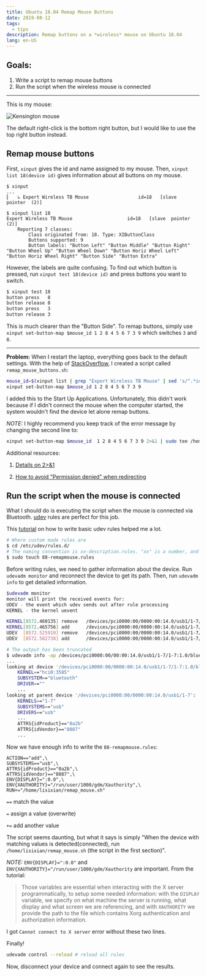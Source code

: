 ```yaml
---
title: Ubuntu 18.04 Remap Mouse Buttons
date: 2019-08-12
tags:
  - tips
description: Remap buttons on a *wireless* mouse on Ubuntu 18.04
lang: en-US
---
```


## Goals:

1. Write a script to remap mouse buttons
2. Run the script when the wireless mouse is connected

---

This is my mouse:

<Image
  alt="Kensington mouse"
  src="https://cdn.jsdelivr.net/gh/Deerhound579/image-hosting/img/mouse.jpg"
/>

The default right-click is the bottom right button, but I would like to use the top right button instead.

## Remap mouse buttons

First, `xinput` gives the id and name assigned to my mouse. Then, `xinput list 18(device id)` gives information about all buttons on my mouse.

```shell
$ xinput
...
⎜   ↳ Expert Wireless TB Mouse                	id=18	[slave  pointer  (2)]

$ xinput list 18
Expert Wireless TB Mouse                	id=18	[slave  pointer  (2)]
	Reporting 7 classes:
		Class originated from: 18. Type: XIButtonClass
		Buttons supported: 9
		Button labels: "Button Left" "Button Middle" "Button Right" "Button Wheel Up" "Button Wheel Down" "Button Horiz Wheel Left" "Button Horiz Wheel Right" "Button Side" "Button Extra"
```

However, the labels are quite confusing. To find out which button is pressed, run `xinput test 18(device id)` and press buttons you want to switch.

```bash
$ xinput test 18
button press   8
button release 8
button press   3
button release 3
```

This is much clearer than the "Button Side". To remap buttons, simply use `xinput set-button-map $mouse_id 1 2 8 4 5 6 7 3 9` which switches `3` and `8`.

---

**Problem:** When I restart the laptop, everything goes back to the default settings. With the help of [StackOverflow](https://askubuntu.com/questions/492744/how-do-i-automatically-remap-buttons-on-my-mouse-at-startup), I created a script called `remap_mouse_buttons.sh`:

```bash
mouse_id=$(xinput list | grep "Expert Wireless TB Mouse" | sed 's/^.*id=\([0-9]*\)[ \t].*/\1/')
xinput set-button-map $mouse_id 1 2 8 4 5 6 7 3 9
```

I added this to the Start Up Applications. Unfortunately, this didn't work because if I didn't connect the mouse when the computer started, the system wouldn't find the device let alone remap buttons.

_NOTE:_ I highly recommend you keep track of the error message by changing the second line to:

```bash
xinput set-button-map $mouse_id  1 2 8 4 5 6 7 3 9 2>&1 | sudo tee /home/yourusername/error.txt
```

Additional resources:

1. [Details on 2>&1](https://stackoverflow.com/questions/818255/in-the-shell-what-does-21-mean)

2. [How to avoid "Permission denied" when redirecting](https://stackoverflow.com/questions/82256/how-do-i-use-sudo-to-redirect-output-to-a-location-i-dont-have-permission-to-wr)

## Run the script when the mouse is connected

What I should do is executing the script when the mouse is connected via Bluetooth. [udev](https://wiki.debian.org/udev) rules are perfect for this job.

This [tutorial](https://linuxconfig.org/tutorial-on-how-to-write-basic-udev-rules-in-linux) on how to write basic udev rules helped me a lot.

```bash
# Where custom made rules are
$ cd /etc/udev/rules.d/
# The naming convention is xx-description.rules. "xx" is a number, and the larger it is, the later it will be executed
$ sudo touch 88-remapmouse.rules
```

Before writing rules, we need to gather information about the device. Run `udevadm monitor` and reconnect the device to get its path. Then, run `udevadm info` to get detailed information.

```bash
$udevadm monitor
monitor will print the received events for:
UDEV - the event which udev sends out after rule processing
KERNEL - the kernel uevent

KERNEL[8572.460135] remove   /devices/pci0000:00/0000:00:14.0/usb1/1-7/1-7:1.0/bluetooth/hci0/hci0:3585 (bluetooth)
KERNEL[8572.465756] add      /devices/pci0000:00/0000:00:14.0/usb1/1-7/1-7:1.0/bluetooth/hci0/hci0:3585 (bluetooth)
UDEV  [8572.525910] remove   /devices/pci0000:00/0000:00:14.0/usb1/1-7/1-7:1.0/bluetooth/hci0/hci0:3585 (bluetooth)
UDEV  [8572.582738] add      /devices/pci0000:00/0000:00:14.0/usb1/1-7/1-7:1.0/bluetooth/hci0/hci0:3585 (bluetooth)

# The output has been truncated
$ udevadm info -ap /devices/pci0000:00/00:00:14.0/usb1/1-7/1-7:1.0/bluetooth/hci0/hci0:3585
...
looking at device '/devices/pci0000:00/0000:00:14.0/usb1/1-7/1-7:1.0/bluetooth/hci0/hci0:3585':
    KERNEL=="hci0:3585"
    SUBSYSTEM=="bluetooth"
    DRIVER==""
	...
looking at parent device '/devices/pci0000:00/0000:00:14.0/usb1/1-7':
    KERNELS=="1-7"
    SUBSYSTEMS=="usb"
    DRIVERS=="usb"
	...
    ATTRS{idProduct}=="0a2b"
    ATTRS{idVendor}=="8087"
    ...
```

Now we have enough info to write the `88-remapmouse.rules`:

```text
ACTION=="add",\
SUBSYSTEMS=="usb",\
ATTRS{idProduct}=="0a2b",\
ATTRS{idVendor}=="8087",\
ENV{DISPLAY}=":0.0",\
ENV{XAUTHORITY}="/run/user/1000/gdm/Xauthority",\
RUN+="/home/lisixian/remap_mouse.sh"
```

`==` match the value

`=` assign a value (overwrite)

`+=` add another value

The script seems daunting, but what it says is simply "When the device with matching values is detected(connected), run `/home/lisixian/remap_mouse.sh` (the script in the first section)".

_NOTE:_ `ENV{DISPLAY}=":0.0"` and `ENV{XAUTHORITY}="/run/user/1000/gdm/Xauthority` are important. From the tutorial:

> Those variables are essential when interacting with the X server programmatically, to setup some needed information: with the `DISPLAY` variable, we specify on what machine the server is running, what display and what screen we are referencing, and with `XAUTHORITY` we provide the path to the file which contains Xorg authentication and authorization information.

I got `Cannot connect to X server` error without these two lines.

Finally!

```bash
udevadm control --reload # reload all rules
```

Now, disconnect your device and connect again to see the results.
